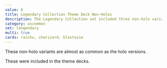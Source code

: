 ```yaml
---
value: 6
title: Legendary Collection Theme Deck Non-Holos
description: The Legendary Collection set included three non-holo variants Dark Raichu, Dark Charizard, and Dark Blastoise
category: uncommon
set: lengendary
multi: true
cards: raichu, charizard, blastoise
---
```


These non-holo variants are almost as common as the holo versions.

These were included in the theme decks.
